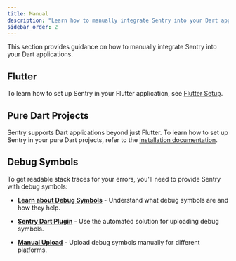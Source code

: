 ```yaml
---
title: Manual
description: "Learn how to manually integrate Sentry into your Dart applications."
sidebar_order: 2
---
```


This section provides guidance on how to manually integrate Sentry into your Dart applications.

## Flutter

To learn how to set up Sentry in your Flutter application, see [Flutter Setup](/platforms/dart/guides/flutter/).

## Pure Dart Projects

Sentry supports Dart applications beyond just Flutter. To learn how to set up Sentry in your pure Dart projects, refer to the [installation documentation](/platforms/dart/#install).

## Debug Symbols

To get readable stack traces for your errors, you'll need to provide Sentry with debug symbols:

- **[Learn about Debug Symbols](/platforms/dart/common/debug-symbols/)** - Understand what debug symbols are and how they help.
  
- **[Sentry Dart Plugin](/platforms/dart/common/debug-symbols/dart-plugin/)** - Use the automated solution for uploading debug symbols.

- **[Manual Upload](/platforms/dart/common/debug-symbols/manual-upload/)** - Upload debug symbols manually for different platforms. 